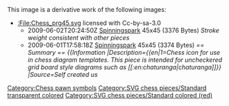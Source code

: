 {{Information
|Description={{en|1=Chess icon for use in chess diagram templates.   This piece is intended for uncheckered grid board style diagrams such as [[:en:chaturanga|chaturanga]]}}
|Source=*[[:File:Chess_prg45.svg|Chess_prg45.svg]]
|Date=2010-05-27 16:55 (UTC)
|Author=*[[:File:Chess_prg45.svg|Chess_prg45.svg]]: [[User:Spinningspark|'''<font style="background:#FFF090;color:#00C000">Sp<font style="background:#FFF0A0;color:#80C000">in<font style="color:#C08000">ni</font></font><font style="color:#C00000">ng</font></font><font style="color:#2820F0">Spark</font>''']] real life identity: SHA-1 commitment ba62ca25da3fee2f8f36c101994f571c151abee7
*derivative work: [[User:NikNaks93|<b><font color="1100BB">Nik</font><font color="1F9612">Naks</font></b>]] <sub>[[User talk:NikNaks93|talk]] - [[User:NikNaks93/Gallery|gallery]] - [[w:User:NikNaks93|wikipedia]]</sub>
|Permission=
|other_versions=
}}

{{self|Cc-by-sa-3.0}}

== {{original upload log}} ==
This image is a derivative work of the following images:

*[[:File:Chess_prg45.svg]] licensed with Cc-by-sa-3.0
**2009-06-02T20:24:50Z [[User:Spinningspark|Spinningspark]] 45x45 (3376 Bytes) ''<nowiki>Stroke weight consistent with other pieces</nowiki>''
**2009-06-01T17:58:18Z [[User:Spinningspark|Spinningspark]] 45x45 (3374 Bytes) ''<nowiki>== Summary == {{Information |Description={{en|1=Chess icon for use in chess diagram templates.   This piece is intended for uncheckered grid board style diagrams such as [[:en:chaturanga|chaturanga]]}} |Source=Self created us</nowiki>''

{{Uploaded with derivativeFX}}

[[Category:Chess pawn symbols]]
[[Category:SVG chess pieces/Standard transparent colored]]
[[Category:SVG chess pieces/Standard colored (red)]]